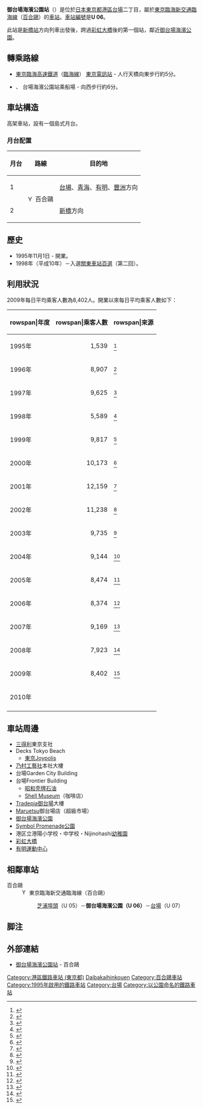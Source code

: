 {{NoteTA |G1=Railway |G2=Transport}}
{{日本車站資訊
|公司色 = #27404E
|文字色 =
|站名 = 御台場海濱公園站
|圖片 = Odaibakaihinkoen-Sta.JPG
|pxl =
|圖片說明 = 御台場海濱公園站（2010年6月）
|日文原名 = お台場海浜公園
|平假名 = おだいばかいひんこうえん
|羅馬拼音 = Odaiba-kaihinkōen
|副站名 =
|電報略號 =
|所在地 = {{JPN}}[[東京都|東京都]][[港區_(東京都)|港區]][[台場_(東京都港區)|台場]]二丁目3先
|車站構造 = [[高架車站|高架車站]]
|月台配置 = 1面2線
|啟用年月日 = 1995年（[[平成|平成]]7年）11月1日
|廢站年月日 =
|乘客人數 = 8,402
|統計年度 = 2009年
|轉車 = [[東京電訊站|東京電訊站]]（[[臨海線_(東京臨海高速鐵道)|臨海線]]）
|備註 =
|adjacent = {{Adjacent stations|system=百合鷗|line=U|left=芝浦埠頭|right=台場|note-left=U 05<br />3.9km|note-mid={{車站編號r|U|06|#0073bc|6}}<br />距離[[新橋站_(日本)|新橋]]7.0km|note-right=U 07<br />0.8km}}
}}

'''御台場海濱公園站'''（{{jpn|j=お台場海浜公園駅|hg=おだいばかいひんこうえんえき|rm=Odaiba-kaihin-kōen eki|f=y}}）是位於[[日本|日本]][[東京都|東京都]][[港區_(東京都)|港區]][[台場_(東京都港區)|台場]]二丁目，屬於[[東京臨海新交通臨海線|東京臨海新交通臨海線]]（[[百合鷗_(鐵路公司)|百合鷗]]）的[[鐵路車站|車站]]。[[車站編號|車站編號]]是'''U 06'''。

此站是[[新橋站_(日本)|新橋站]]方向列車出發後，跨過[[彩虹大橋|彩虹大橋]]後的第一個站，鄰近[[御台場海濱公園|御台場海濱公園]]。

== 轉乘路線 ==
* [[東京臨海高速鐵道|東京臨海高速鐵道]]（[[臨海線_(東京臨海高速鐵道)|臨海線]]） [[東京電訊站|東京電訊站]] - 人行天橋向東步行約5分。
* {{link-ja|東京都觀光汽船|東京都観光汽船}}、{{link-ja|東京水邊線|東京水辺ライン}} 台場海濱公園站乘船場 - 向西步行約6分。

== 車站構造 ==
高架車站，設有一個島式月台。

=== 月台配置 ===
{| class="wikitable"
!月台<!-- 事業者側による呼称 --->!!路線!!目的地
|-
! 1
|rowspan=2|[[File:Yurikamome_line_symbol.svg|15px]] 百合鷗
|[[台場站|台場]]、[[青海站_(東京都)|青海]]、[[有明站_(東京都)|有明]]、[[豐洲站|豐洲]]方向
|-
! 2
|[[新橋站_(日本)|新橋]]方向
|}

== 歷史 ==
* 1995年11月1日 - 開業。
*1998年（平成10年）－入選[[關東車站百選|關東車站百選]]（第二回）。

== 利用狀況 ==
2009年每日平均乘客人數為8,402人。開業以來每日平均乘客人數如下：
<!--東京都統計年鑑を出典にしている数値については、元データが1,000人単位で掲載されているため、*1000/365（or366）で計算してあります-->
{| class="wikitable"
|-
!rowspan|年度
!rowspan|乘客人數
!rowspan|來源
|-
|1995年
|style="text-align:right;"|1,539
|<ref name="toukei1995">{{Cite web |url=http://www.toukei.metro.tokyo.jp/tnenkan/1995/TOBB510S.HTM |title=東京都統計年鑑（平成7年） |access-date=2014-06-29 |archive-date=2013-02-03 |archive-url=https://web.archive.org/web/20130203030954/http://www.toukei.metro.tokyo.jp/tnenkan/1995/TOBB510S.HTM |dead-url=no }}</ref>
|-
|1996年
|style="text-align:right;"|8,907
|<ref name="toukei1996">{{Cite web |url=http://www.toukei.metro.tokyo.jp/tnenkan/1996/TOBB510T.HTM |title=東京都統計年鑑（平成8年） |access-date=2014-06-29 |archive-date=2013-02-03 |archive-url=https://web.archive.org/web/20130203030923/http://www.toukei.metro.tokyo.jp/tnenkan/1996/TOBB510T.HTM |dead-url=no }}</ref>
|-
|1997年
|style="text-align:right;"|9,625
|<ref name="toukei1997">{{Cite web |url=http://www.toukei.metro.tokyo.jp/tnenkan/1997/TOBB510U.HTM |title=東京都統計年鑑（平成9年） |access-date=2014-06-29 |archive-date=2016-03-04 |archive-url=https://web.archive.org/web/20160304191420/http://www.toukei.metro.tokyo.jp/tnenkan/1997/TOBB510U.HTM |dead-url=no }}</ref>
|-
|1998年
|style="text-align:right;"|5,589
|<ref name="toukei1998">{{PDFlink|[http://www.toukei.metro.tokyo.jp/tnenkan/1998/TOBB510J.PDF 東京都統計年鑑（平成10年）]}}</ref>
|-
|1999年
|style="text-align:right;"|9,817
|<ref name="toukei1999">{{PDFlink|[http://www.toukei.metro.tokyo.jp/tnenkan/1999/TOBB510K.PDF 東京都統計年鑑（平成11年）]}}</ref>
|-
|2000年
|style="text-align:right;"|10,173
|<ref name="toukei2000">{{Cite web |url=http://www.toukei.metro.tokyo.jp/tnenkan/2000/00qyti0510u.htm |title=東京都統計年鑑（平成12年） |access-date=2014-06-29 |archive-date=2016-03-04 |archive-url=https://web.archive.org/web/20160304185451/http://www.toukei.metro.tokyo.jp/tnenkan/2000/00qyti0510u.htm |dead-url=no }}</ref>
|-
|2001年
|style="text-align:right;"|12,159
|<ref name="toukei2001">{{Cite web |url=http://www.toukei.metro.tokyo.jp/tnenkan/2001/01qyti0510u.htm |title=東京都統計年鑑（平成13年） |access-date=2014-06-29 |archive-date=2016-03-04 |archive-url=https://web.archive.org/web/20160304190002/http://www.toukei.metro.tokyo.jp/tnenkan/2001/01qyti0510u.htm |dead-url=no }}</ref>
|-
|2002年
|style="text-align:right;"|11,238
|<ref name="toukei2002">{{Cite web |url=http://www.toukei.metro.tokyo.jp/tnenkan/2002/tn02qyti0510u.htm |title=東京都統計年鑑（平成14年） |access-date=2014-06-29 |archive-date=2017-07-29 |archive-url=https://web.archive.org/web/20170729181140/http://www.toukei.metro.tokyo.jp/tnenkan/2002/tn02qyti0510u.htm |dead-url=no }}</ref>
|-
|2003年
|style="text-align:right;"|9,735
|<ref name="toukei2003">{{Cite web |url=http://www.toukei.metro.tokyo.jp/tnenkan/2003/tn03qyti0510u.htm |title=東京都統計年鑑（平成15年） |access-date=2014-06-29 |archive-date=2017-07-29 |archive-url=https://web.archive.org/web/20170729181504/http://www.toukei.metro.tokyo.jp/tnenkan/2003/tn03qyti0510u.htm |dead-url=no }}</ref>
|-
|2004年
|style="text-align:right;"|9,144
|<ref name="toukei2004">{{Cite web |url=http://www.toukei.metro.tokyo.jp/tnenkan/2004/tn04qyti0510u.htm |title=東京都統計年鑑（平成16年） |access-date=2014-06-29 |archive-date=2017-07-29 |archive-url=https://web.archive.org/web/20170729180028/http://www.toukei.metro.tokyo.jp/tnenkan/2004/tn04qyti0510u.htm |dead-url=no }}</ref>
|-
|2005年
|style="text-align:right;"|8,474
|<ref name="toukei2005">{{Cite web |url=http://www.toukei.metro.tokyo.jp/tnenkan/2005/tn05qyti0510u.htm |title=東京都統計年鑑（平成17年） |access-date=2014-06-29 |archive-date=2017-07-29 |archive-url=https://web.archive.org/web/20170729173312/http://www.toukei.metro.tokyo.jp/tnenkan/2005/tn05qyti0510u.htm |dead-url=no }}</ref>
|-
|2006年
|style="text-align:right;"|8,374
|<ref name="toukei2006">{{Cite web |url=http://www.toukei.metro.tokyo.jp/tnenkan/2006/tn06qyti0510u.htm |title=東京都統計年鑑（平成18年） |access-date=2014-06-29 |archive-date=2017-07-29 |archive-url=https://web.archive.org/web/20170729180814/http://www.toukei.metro.tokyo.jp/tnenkan/2006/tn06qyti0510u.htm |dead-url=no }}</ref>
|-
|2007年
|style="text-align:right;"|9,169
|<ref name="toukei2007">{{Cite web |url=http://www.toukei.metro.tokyo.jp/tnenkan/2007/tn07qyti0510u.htm |title=東京都統計年鑑（平成19年） |access-date=2014-06-29 |archive-date=2017-07-29 |archive-url=https://web.archive.org/web/20170729181250/http://www.toukei.metro.tokyo.jp/tnenkan/2007/tn07qyti0510u.htm |dead-url=no }}</ref>
|-
|2008年
|style="text-align:right;"|7,923
|<ref name="toukei2008">{{Cite web |url=http://www.toukei.metro.tokyo.jp/tnenkan/2008/tn08qyti0510u.htm |title=東京都統計年鑑（平成20年） |access-date=2014-06-29 |archive-date=2017-07-29 |archive-url=https://web.archive.org/web/20170729174831/http://www.toukei.metro.tokyo.jp/tnenkan/2008/tn08qyti0510u.htm |dead-url=no }}</ref>
|-
|2009年
|style="text-align:right;"|8,402
|<ref name="toukei2009">{{Cite web |url=http://www.toukei.metro.tokyo.jp/tnenkan/2009/tn09q3i004.htm |title=東京都統計年鑑（平成21年） |access-date=2014-06-29 |archive-date=2016-03-26 |archive-url=https://web.archive.org/web/20160326151008/http://www.toukei.metro.tokyo.jp/tnenkan/2009/tn09q3i004.htm |dead-url=no }}</ref>
|-
|2010年
|style="text-align:right;"|
|
|-
|}

== 車站周邊 ==
* [[三得利|三得利]]東京支社
* Decks Tokyo Beach
** [[東京Joypolis|東京Joypolis]]
* [[乃村工藝社|乃村工藝社]]本社大樓
* 台場Garden City Building
* 台場Frontier Building
**[[昭和壳牌石油|昭和壳牌石油]]
** [[Shell_Museum|Shell Museum]]（咖啡店）
* [[Tradepia御台場|Tradepia御台場]]大樓
* [[Maruetsu|Maruetsu]]御台場店（超級市場）
* [[御台場海濱公園|御台場海濱公園]]
* [[Symbol_Promenade公園|Symbol Promenade公園]]
* 港区立港陽小学校・中学校・Nijinohashi[[幼稚園|幼稚園]]
* [[彩虹大橋|彩虹大橋]]
* [[有明運動中心|有明運動中心]]
== 相鄰車站 ==
;百合鷗
: [[File:Yurikamome_line_symbol.svg|15px]] 東京臨海新交通臨海線（百合鷗）
:: [[芝浦埠頭站|芝浦埠頭]]（U 05）－'''御台場海濱公園（U 06）'''－[[台場站|台場]]（U 07）

== 脚注 ==
{{Reflist}}

== 外部連結 ==
{{commonscat|Odaiba-kaihinkōen Station}}
* [https://www.yurikamome.co.jp/station-timetable/u-06.html 御台場海濱公園站] {{Wayback|url=https://www.yurikamome.co.jp/station-timetable/u-06.html |date=20220412065540 }} - 百合鷗

{{東京臨海新交通臨海線}}
{{東京臨海副都心景點}}
{{关东车站百选}}
{{DEFAULTSORT:Odaiba-kaihinkoen}}
[[Category:港區鐵路車站_(東京都)|Category:港區鐵路車站 (東京都)]]
[[Category:日本鐵路車站_O|Daibakaihinkouen]]
[[Category:百合鷗車站|Category:百合鷗車站]]
[[Category:1995年啟用的鐵路車站|Category:1995年啟用的鐵路車站]]
[[Category:台場|Category:台場]]
[[Category:以公園命名的鐵路車站|Category:以公園命名的鐵路車站]]